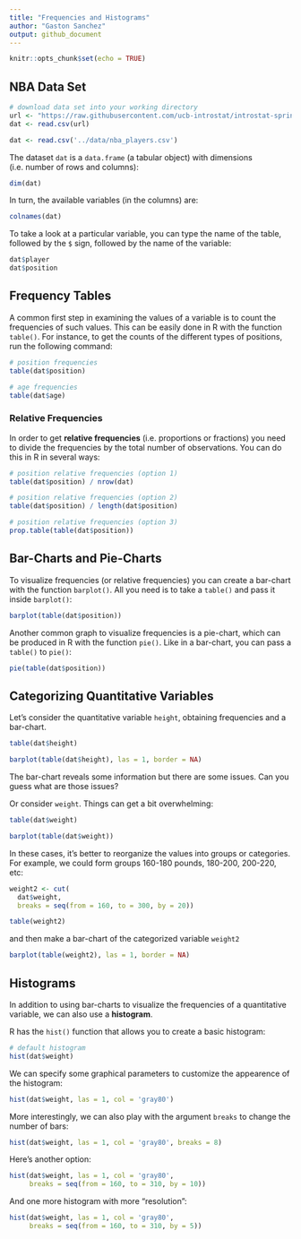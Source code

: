 ```yaml
---
title: "Frequencies and Histograms"
author: "Gaston Sanchez"
output: github_document
---
```


```r
knitr::opts_chunk$set(echo = TRUE)
```

## NBA Data Set

```r
# download data set into your working directory
url <- "https://raw.githubusercontent.com/ucb-introstat/introstat-spring-2019/master/data/nba_players.csv"
dat <- read.csv(url)
```

```r
dat <- read.csv('../data/nba_players.csv')
```

The dataset `dat` is a `data.frame` (a tabular object) with dimensions (i.e. number of rows and columns):

```r
dim(dat)
```

In turn, the available variables (in the columns) are:

```r
colnames(dat)
```

To take a look at a particular variable, you can type the name of the table, followed by the `$` sign, followed by the name of the variable:

```r
dat$player
dat$position
```


## Frequency Tables

A common first step in examining the values of a variable is to count the frequencies of such values. This can be easily done in R with the function `table()`. For instance, to get the counts of the different types of positions, run the following command:

```r
# position frequencies
table(dat$position)
```


```r
# age frequencies
table(dat$age)
```


### Relative Frequencies

In order to get __relative frequencies__ (i.e. proportions or fractions) you need to divide the frequencies by the total number of observations. You can do this in R in several ways:

```r
# position relative frequencies (option 1)
table(dat$position) / nrow(dat)

# position relative frequencies (option 2)
table(dat$position) / length(dat$position)

# position relative frequencies (option 3)
prop.table(table(dat$position))
```


## Bar-Charts and Pie-Charts

To visualize frequencies (or relative frequencies) you can create a bar-chart with the function `barplot()`. All you need is to take a `table()` and pass it inside `barplot()`:

```r
barplot(table(dat$position))
```

Another common graph to visualize frequencies is a pie-chart, which can be produced in R with the function `pie()`. Like in a bar-chart, you can pass a `table()` to `pie()`:

```r
pie(table(dat$position))
```


## Categorizing Quantitative Variables

Let's consider the quantitative variable `height`, obtaining frequencies and a bar-chart. 

```r
table(dat$height)
```

```r
barplot(table(dat$height), las = 1, border = NA)
```

The bar-chart reveals some information but there are some issues. Can you guess what are those issues?

Or consider `weight`. Things can get a bit overwhelming:

```r
table(dat$weight)
```

```r
barplot(table(dat$weight))
```

In these cases, it's better to reorganize the values into groups or categories. For example, we could form groups 160-180 pounds, 180-200, 200-220, etc:

```r
weight2 <- cut(
  dat$weight, 
  breaks = seq(from = 160, to = 300, by = 20))

table(weight2)
```

and then make a bar-chart of the categorized variable `weight2`

```r
barplot(table(weight2), las = 1, border = NA)
```


## Histograms

In addition to using bar-charts to visualize the frequencies of a quantitative variable, we can also use a __histogram__.

R has the `hist()` function that allows you to create a basic histogram:

```r
# default histogram
hist(dat$weight)
```

We can specify some graphical parameters to customize the appearence of the histogram:

```r
hist(dat$weight, las = 1, col = 'gray80')
```

More interestingly, we can also play with the argument `breaks` to change the number of bars:

```r
hist(dat$weight, las = 1, col = 'gray80', breaks = 8)
```

Here's another option:

```r
hist(dat$weight, las = 1, col = 'gray80', 
     breaks = seq(from = 160, to = 310, by = 10))
```

And one more histogram with more "resolution":

```r
hist(dat$weight, las = 1, col = 'gray80', 
     breaks = seq(from = 160, to = 310, by = 5))
```

